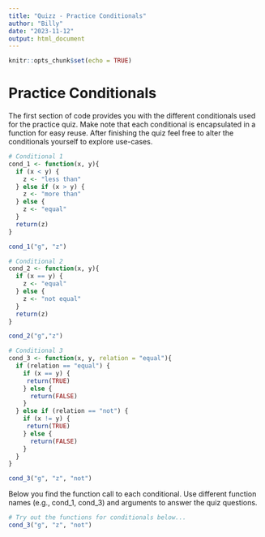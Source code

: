 ```yaml
---
title: "Quizz - Practice Conditionals"
author: "Billy"
date: "2023-11-12"
output: html_document
---
```


```r
knitr::opts_chunk$set(echo = TRUE)
```

# Practice Conditionals

The first section of code provides you with the different conditionals used for the practice quiz. Make note that each conditional is encapsulated in a function for easy reuse. After finishing the quiz feel free to alter the conditionals yourself to explore use-cases.

```r
# Conditional 1
cond_1 <- function(x, y){
  if (x < y) {
    z <- "less than"
  } else if (x > y) {
    z <- "more than"
  } else {
    z <- "equal"
  }
  return(z)
}

cond_1("g", "z")

# Conditional 2
cond_2 <- function(x, y){
  if (x == y) {
    z <- "equal"
  } else {
    z <- "not equal"
  }
  return(z)
}

cond_2("g","z")

# Conditional 3
cond_3 <- function(x, y, relation = "equal"){
  if (relation == "equal") {
    if (x == y) {
     return(TRUE)
    } else {
      return(FALSE)
    }
  } else if (relation == "not") {
    if (x != y) {
     return(TRUE)
    } else {
      return(FALSE)
    }
  } 
}

cond_3("g", "z", "not")

```

Below you find the function call to each conditional. Use different function names (e.g., cond_1, cond_3) and arguments to answer the quiz questions.

```r
# Try out the functions for conditionals below...
cond_3("g", "z", "not")
```
